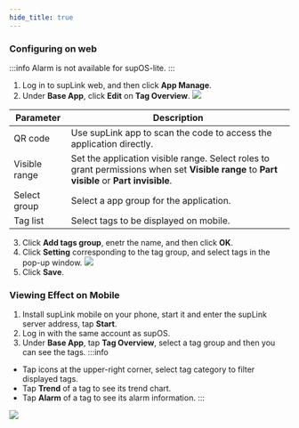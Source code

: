 ```yaml
---
hide_title: true
---
```


### Configuring on web
:::info
Alarm is not available for supOS-lite.
:::

1. Log in to supLink web, and then click **App Manage**.
2. Under **Base App**, click **Edit** on **Tag Overview**.
![](https://wordpressfreezonex.oss-accelerate.aliyuncs.com/supLink/44.png)

<table>
    <thead>
      <tr>
        <th>Parameter</th>
        <th>Description</th>
      </tr>
    </thead>
    <tbody>
    <tr>
        <td>QR code</td>
        <td>Use supLink app to scan the code to access the application directly.</td>
      </tr>
      <tr>
        <td>Visible range</td>
        <td>Set the application visible range. Select roles to grant permissions when set <b>Visible range</b> to <b>Part visible</b> or <b>Part invisible</b>.</td>
      </tr>
      <tr>
        <td>Select group</td>
        <td>Select a app group for the application.</td>
      </tr>
      <tr>
        <td>Tag list</td>
        <td>Select tags to be displayed on mobile.</td>
      </tr>
    </tbody>
</table>

3. Click **Add tags group**, enetr the name, and then click **OK**.
4. Click **Setting** corresponding to the tag group, and select tags in the pop-up window.
![](https://wordpressfreezonex.oss-accelerate.aliyuncs.com/supLink/21.png)
5. Click **Save**.

### Viewing Effect on Mobile

1. Install supLink mobile on your phone, start it and enter the supLink server address, tap **Start**.
2. Log in with the same account as supOS.
3. Under **Base App**, tap **Tag Overview**, select a tag group and then you can see the tags.
:::info
- Tap icons at the upper-right corner, select tag category to filter displayed tags.
- Tap **Trend** of a tag to see its trend chart.
- Tap **Alarm** of a tag to see its alarm information.
:::
<img className="image-zoom" src="https://wordpressfreezonex.oss-accelerate.aliyuncs.com/supLink/45.png" />


